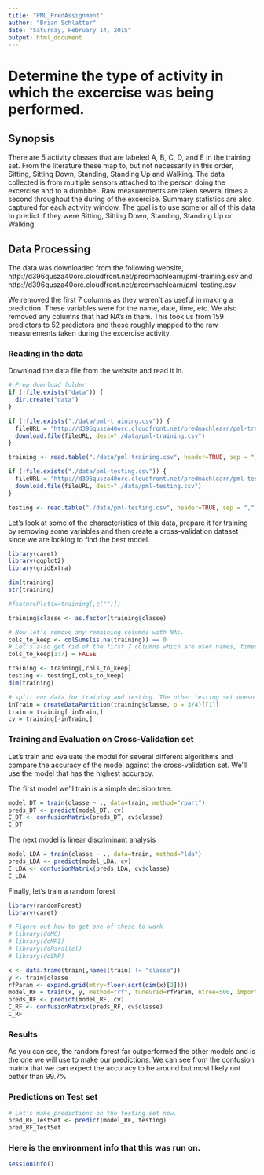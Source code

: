 ```yaml
---
title: "PML_PredAssignment"
author: "Brian Schlatter"
date: "Saturday, February 14, 2015"
output: html_document
---
```


# Determine the type of activity in which the excercise was being performed. 


## Synopsis
There are 5 activity classes that are labeled A, B, C, D, and E in the training set. From the literature these map to, but not necessarily in this order, Sitting, Sitting Down, Standing, Standing Up and Walking. The data collected is from multiple sensors attached to the person doing the excercise and to a dumbbel. Raw measurements are taken several times a second throughout the during of the excercise. Summary statistics are also captured for each activity window. The goal is to use some or all of this data to predict if they were Sitting, Sitting Down, Standing, Standing Up or Walking.


## Data Processing
The data was downloaded from the following website, http://d396qusza40orc.cloudfront.net/predmachlearn/pml-training.csv and http://d396qusza40orc.cloudfront.net/predmachlearn/pml-testing.csv

We removed the first 7 columns as they weren't as useful in making a prediction. These variables were for the name, date, time, etc. We also removed any columns that had NA's in them. This took us from 159 predictors to 52 predictors and these roughly mapped to the raw measurements taken during the excercise activity. 

### Reading in the data
Download the data file from the website and read it in. 
```r
# Prep download folder
if (!file.exists("data")) {
  dir.create("data")
}

if (!file.exists("./data/pml-training.csv")) {
  fileURL = "http://d396qusza40orc.cloudfront.net/predmachlearn/pml-training.csv?accessType=DOWNLOAD"
  download.file(fileURL, dest="./data/pml-training.csv")
}

training <- read.table("./data/pml-training.csv", header=TRUE, sep = ",", na.strings = c("", " ","NA"), stringsAsFactor=FALSE)

if (!file.exists("./data/pml-testing.csv")) {
  fileURL = "http://d396qusza40orc.cloudfront.net/predmachlearn/pml-testing.csv?accessType=DOWNLOAD"
  download.file(fileURL, dest="./data/pml-testing.csv")
}

testing <- read.table("./data/pml-testing.csv", header=TRUE, sep = ",", na.strings = c("", " ","NA"), stringsAsFactor=FALSE)

```

Let's look at some of the characteristics of this data, prepare it for training by removing some variables and then create a cross-validation dataset since we are looking to find the best model.
```r
library(caret)
library(ggplot2)
library(gridExtra)

dim(training)
str(training)

#featurePlot(x=training[,c("")])

training$classe <- as.factor(training$classe)

# Now let's remove any remaining columns with NAs.
cols_to_keep <- colSums(is.na(training)) == 0
# Let's also get rid of the first 7 columns which are user names, times, etc.
cols_to_keep[1:7] = FALSE

training <- training[,cols_to_keep]
testing <- testing[,cols_to_keep]
dim(training)

# split our data for training and testing. The other testing set doesn't have class labels
inTrain = createDataPartition(training$classe, p = 3/4)[[1]]
train = training[ inTrain,]
cv = training[-inTrain,]
```

### Training and Evaluation on Cross-Validation set
Let's train and evaluate the model for several different algorithms and compare the accuracy of the model against the cross-validation set. We'll use the model that has the highest accuracy.

The first model we'll train is a simple decision tree.
```r
model_DT = train(classe ~ ., data=train, method="rpart")
preds_DT <- predict(model_DT, cv)
C_DT <- confusionMatrix(preds_DT, cv$classe)
C_DT
```

The next model is linear discriminant analysis
```r
model_LDA = train(classe ~ ., data=train, method="lda")
preds_LDA <- predict(model_LDA, cv)
C_LDA <- confusionMatrix(preds_LDA, cv$classe)
C_LDA
```

Finally, let's train a random forest
```r
library(randomForest)
library(caret)

# Figure out how to get one of these to work
# library(doMC)
# library(doMPI)  
# library(doParallel) 
# library(doSMP)

x <- data.frame(train[,names(train) != "classe"])
y <- train$classe
rfParam <- expand.grid(mtry=floor(sqrt(dim(x)[2])))
model_RF = train(x, y, method="rf", tuneGrid=rfParam, ntree=500, importance=TRUE)
preds_RF <- predict(model_RF, cv)
C_RF <- confusionMatrix(preds_RF, cv$classe)
C_RF
```

### Results
As you can see, the random forest far outperformed the other models and is the one we will use to make our predictions. We can see from the confusion matrix that we can expect the accuracy to be around but most likely not better than 99.7%


### Predictions on Test set
```r
# Let's make predictions on the testing set now.
pred_RF_TestSet <- predict(model_RF, testing)
pred_RF_TestSet

```



### Here is the environment info that this was run on.
```r
sessionInfo()
```

